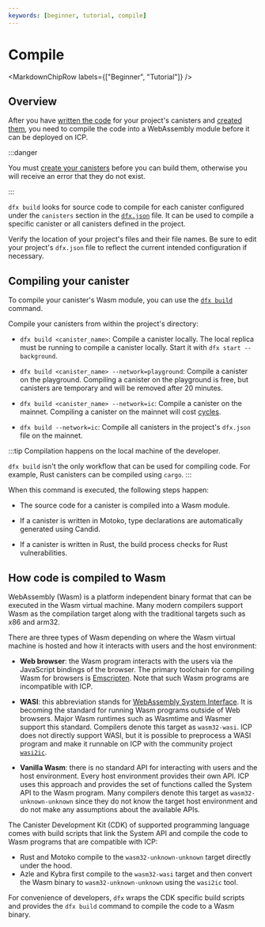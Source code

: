 ```yaml
---
keywords: [beginner, tutorial, compile]
---
```



# Compile

<MarkdownChipRow labels={["Beginner", "Tutorial"]} />

## Overview

After you have [written the code](/docs/current/developer-docs/smart-contracts/write/overview) for your project's <GlossaryTooltip>canisters</GlossaryTooltip> and [created them](/docs/current/developer-docs/smart-contracts/create), you need to compile the code into a WebAssembly module before it can be deployed on ICP.

:::danger

You must [create your canisters](/docs/current/developer-docs/smart-contracts/create) before you can build them, otherwise you will receive an error that they do not exist.

:::

`dfx build` looks for source code to compile for each canister configured under the `canisters` section in the [`dfx.json`](/docs/current/developer-docs/developer-tools/cli-tools/dfx-json-reference) file. It can be used to compile a specific canister or all canisters defined in the project.

Verify the location of your project's files and their file names. Be sure to edit your project's `dfx.json` file to reflect the current intended configuration if necessary.

## Compiling your canister

To compile your canister's Wasm module, you can use the [`dfx build`](/docs/current/developer-docs/developer-tools/cli-tools/cli-reference/dfx-build) command.

Compile your canisters from within the project's directory:

- `dfx build <canister_name>`: Compile a canister locally. The local replica must be running to compile a canister locally. Start it with `dfx start --background`.

- `dfx build <canister_name> --network=playground`: Compile a canister on the playground. Compiling a canister on the playground is free, but canisters are temporary and will be removed after 20 minutes.

- `dfx build <canister_name> --network=ic`: Compile a canister on the mainnet. Compiling a canister on the mainnet will cost [cycles](/docs/current/developer-docs/gas-cost).

- `dfx build --network=ic`: Compile all canisters in the project's `dfx.json` file on the mainnet.

:::tip
Compilation happens on the local machine of the developer.

`dfx build` isn't the only workflow that can be used for compiling code. For example, Rust canisters can be compiled using `cargo`.
:::


When this command is executed, the following steps happen:

- The source code for a canister is compiled into a Wasm module.

- If a canister is written in Motoko, type declarations are automatically generated using Candid.

- If a canister is written in Rust, the build process checks for Rust vulnerabilities.

## How code is compiled to Wasm

WebAssembly (Wasm) is a platform independent binary format that can be executed in the Wasm virtual machine.
Many modern compilers support Wasm as the compilation target along with the traditional targets such as x86 and arm32.

There are three types of Wasm depending on where the Wasm virtual machine is hosted and how it interacts with users and the host environment:

- **Web browser**: the Wasm program interacts with the users via the JavaScript bindings of the browser. The primary toolchain for compiling Wasm for browsers is [Emscripten](https://emscripten.org/). Note that such Wasm programs are incompatible with ICP.

- **WASI**: this abbreviation stands for [WebAssembly System Interface](https://wasi.dev/). It is becoming the standard for running Wasm programs outside of Web browsers. Major Wasm runtimes such as Wasmtime and Wasmer support this standard. Compilers denote this target as `wasm32-wasi`. ICP does not directly support WASI, but it is possible to preprocess a WASI program and make it runnable on ICP with the community project [`wasi2ic`](https://github.com/wasm-forge/wasi2ic).

- **Vanilla Wasm**: there is no standard API for interacting with users and the host environment. Every host environment provides their own API. ICP uses this approach and provides the set of functions called the System API to the Wasm program. Many compilers denote this target as `wasm32-unknown-unknown` since they do not know the target host environment and do not make any assumptions about the available APIs.

The Canister Development Kit (CDK) of supported programming language comes with build scripts that link the System API and compile the code to Wasm programs that are compatible with ICP:

- Rust and Motoko compile to the `wasm32-unknown-unknown` target directly under the hood.
- Azle and Kybra first compile to the `wasm32-wasi` target and then convert the Wasm binary to `wasm32-unknown-unknown` using the `wasi2ic` tool.

For convenience of developers, `dfx` wraps the CDK specific build scripts and provides the `dfx build` command to compile the code to a Wasm binary.
